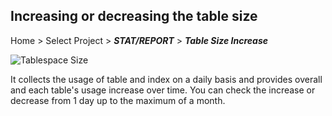 ## Increasing or decreasing the table size

Home > Select Project > **_STAT/REPORT_** > **_Table Size Increase_**

![Tablespace Size](/img/db-stat-table-size.png)

It collects the usage of table and index on a daily basis and provides overall and each table's usage increase over time. You can check the increase or decrease from 1 day up to the maximum of a month.

